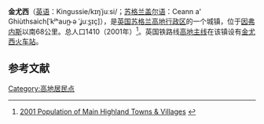 {{Infobox settlement
| name                    = 金尤西
| native_name             = Kingussie
| settlement_type         = 城镇
| image_skyline           = Kingussie market cross.gif
| imagesize               = 
| image_caption           = 
| image_flag              = 
| flag_size               = 
| image_shield            = 
| shield_size             = 
| pushpin_map             = Scotland
| pushpin_label_position  = 
| pushpin_map_caption     = 在苏格兰的位置
| latd  =57.08 |latm  =  |lats  = |latNS  = N 
| longd =4.05 |longm = |longs = |longEW = W 
| coordinates_type        = region:ES_type:city
| coordinates_display     = inline,title
| subdivision_type        = 国家
| subdivision_name        = 英国
| subdivision_type1       = [[英国行政区划|组成国]]
| subdivision_name1       = [[苏格兰|苏格兰]]
| subdivision_type2       = [[苏格兰行政区划|单一管理区]]
| subdivision_name2       = [[高地_(苏格兰行政区)|高地行政区]]
| area_total_km2          =  
| elevation_m             =  
| population_total        = 1410
| population_as_of        = 2001年
| population_density_km2  =  
| website                 = 
| footnotes               = 
}}
'''金尤西'''（[[英语|英语]]：Kingussie/kɪŋˈjuːsi/；[[苏格兰盖尔语|苏格兰盖尔语]]：Ceann a' Ghiùthsaich[ˈkʲʰaun̴̪ ə ˈʝuːs̪ɪç]），是[[英国|英国]][[苏格兰|苏格兰]][[高地_(苏格兰行政区)|高地行政区]]的一个城镇，位于[[因弗内斯|因弗内斯]]以南68公里。总人口1410（2001年）<ref>[http://wwwold.highland.gov.uk/plintra/iandr/cen/pop_towns.htm 2001 Population of Main Highland Towns & Villages] {{webarchive|url=https://archive.is/20120527041817/http://wwwold.highland.gov.uk/plintra/iandr/cen/pop_towns.htm |date=2012-05-27 }}</ref>。英国铁路线[[高地主线|高地主线]]在该镇设有[[金尤西火车站|金尤西火车站]]。

==参考文献==
{{reflist}}

[[Category:高地居民点|Category:高地居民点]]